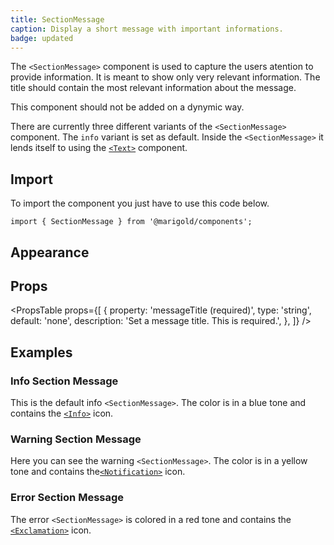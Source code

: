```yaml
---
title: SectionMessage
caption: Display a short message with important informations.
badge: updated
---
```


The `<SectionMessage>` component is used to capture the users atention to provide information. It is meant to show only very relevant information. The title should contain the most relevant information about the message.

This component should not be added on a dynymic way.

There are currently three different variants of the `<SectionMessage>` component. The `info` variant is set as default. Inside the `<SectionMessage>` it lends itself to using the [`<Text>`](/componentss/text/) component.

## Import

To import the component you just have to use this code below.

```tsx
import { SectionMessage } from '@marigold/components';
```

## Appearance

<AppearanceTable component={title} />

## Props

<PropsTable
  props={[
    {
      property: 'messageTitle (required)',
      type: 'string',
      default: 'none',
      description: 'Set a message title. This is required.',
    },
  ]}
/>

## Examples

### Info Section Message

This is the default info `<SectionMessage>`. The color is in a blue tone and contains the [`<Info>`](/concepts/icons/#info) icon.

<ComponentDemo file="./section-message-info.demo.tsx" />

### Warning Section Message

Here you can see the warning `<SectionMessage>`. The color is in a yellow tone and contains the[`<Notification>`](/concepts/icons/#info) icon.

<ComponentDemo file="./section-message-warn.demo.tsx" />

### Error Section Message

The error `<SectionMessage>` is colored in a red tone and contains the [`<Exclamation>`](/concepts/icons/#info) icon.

<ComponentDemo file="./section-message-error.demo.tsx" />
